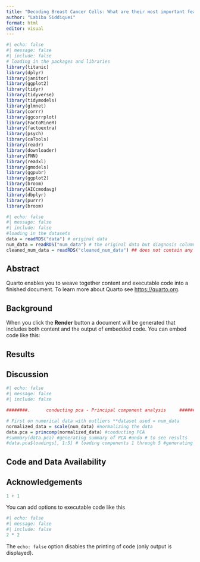 ```yaml
---
title: "Decoding Breast Cancer Cells: What are their most important features, what makes these features different from a regular cell, and can we use these distinct features to detect breatcancer before Stage I?"
author: "Labiba Siddiquei"
format: html
editor: visual
---
```


```r
#| echo: false
#| message: false
#| include: false
# loading in the packages and libraries 
library(titanic)
library(dplyr)
library(janitor)
library(ggplot2)
library(tidyr)
library(tidyverse)
library(tidymodels)
library(glmnet)
library(corrr)
library(ggcorrplot)
library(FactoMineR)
library(factoextra)
library(psych)
library(caTools)
library(readr)
library(downloader)
library(FNN)
library(readxl)
library(gmodels)
library(ggpubr)
library(ggplot2)
library(broom)
library(AICcmodavg)
library(dbplyr)
library(purrr)
library(broom)
```

```r
#| echo: false
#| message: false
#| include: false
#loading in the datasets 
data = readRDS("data") # original data 
num_data = readRDS("num_data") # the original data but diagnosis column contains 1 and 0 instead of M and B. 1 = malignant , 0 = Benign 
cleaned_num_data = readRDS("cleaned_num_data") ## does not contain any outliers and diagnosis column contains 1 and 0 
```

## Abstract 

Quarto enables you to weave together content and executable code into a finished document. To learn more about Quarto see <https://quarto.org>.

## Background 

When you click the **Render** button a document will be generated that includes both content and the output of embedded code. You can embed code like this:

## Results  

## Discussion 

```r
#| echo: false
#| message: false
#| include: false

########.      conducting pca - Principal component analysis     #################

# First on numerical data with outliers **dataset used = num_data 
normalized_data = scale(num_data) #normalizing the data 
data.pca = princomp(normalized_data) #conducting PCA
#summary(data.pca) #generating summary of PCA #undo # to see results
#data.pca$loadings[, 1:5] # loading components 1 through 5 #generating summary of PCA #undo # to see results
```

## Code and Data Availability   

## Acknowledgements  

```r
1 + 1
```

You can add options to executable code like this

```r
#| echo: false
#| message: false
#| include: false
2 * 2
```

The `echo: false` option disables the printing of code (only output is displayed).
